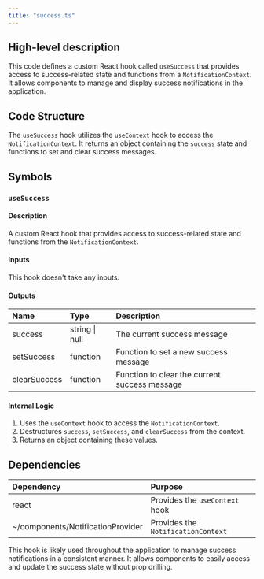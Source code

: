 ```yaml
---
title: "success.ts"
---
```


## High-level description

This code defines a custom React hook called `useSuccess` that provides access to success-related state and functions from a `NotificationContext`. It allows components to manage and display success notifications in the application.

## Code Structure

The `useSuccess` hook utilizes the `useContext` hook to access the `NotificationContext`. It returns an object containing the `success` state and functions to set and clear success messages.

## Symbols

### `useSuccess`

#### Description
A custom React hook that provides access to success-related state and functions from the `NotificationContext`.

#### Inputs
This hook doesn't take any inputs.

#### Outputs
| Name | Type | Description |
|:-----|:-----|:------------|
| success | string \| null | The current success message |
| setSuccess | function | Function to set a new success message |
| clearSuccess | function | Function to clear the current success message |

#### Internal Logic
1. Uses the `useContext` hook to access the `NotificationContext`.
2. Destructures `success`, `setSuccess`, and `clearSuccess` from the context.
3. Returns an object containing these values.

## Dependencies
| Dependency | Purpose |
|:-----------|:--------|
| react | Provides the `useContext` hook |
| ~/components/NotificationProvider | Provides the `NotificationContext` |

This hook is likely used throughout the application to manage success notifications in a consistent manner. It allows components to easily access and update the success state without prop drilling.